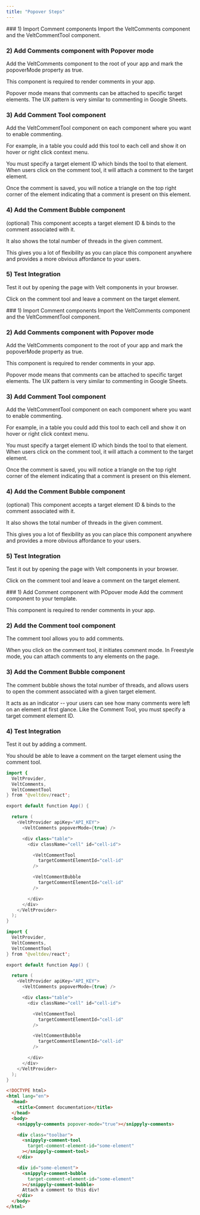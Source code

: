 ```yaml
---
title: "Popover Steps"
---
```


<Tabs>
  <Tab title="React">
### 1) Import Comment components
Import the VeltComments component and the VeltCommentTool component.

### 2) Add Comments component with Popover mode

Add the VeltComments component to the root of your app and mark the popoverMode property as true.

This component is required to render comments in your app.

Popover mode means that comments can be attached to specific target elements. The UX pattern is very similar to commenting in Google Sheets.

### 3) Add Comment Tool component

Add the VeltCommentTool component on each component where you want to enable commenting.

For example, in a table you could add this tool to each cell and show it on hover or right click context menu.

You must specify a target element ID which binds the tool to that element. When users click on the comment tool, it will attach a comment to the target element.

Once the comment is saved, you will notice a triangle on the top right corner of the element indicating that a comment is present on this element.

### 4) Add the Comment Bubble component

(optional) This component accepts a target element ID & binds to the comment associated with it.

It also shows the total number of threads in the given comment.

This gives you a lot of flexibility as you can place this component anywhere and provides a more obvious affordance to your users.

### 5) Test Integration

Test it out by opening the page with Velt components in your browser.

Click on the comment tool and leave a comment on the target element.

  </Tab>
  <Tab title="Next.js">
### 1) Import Comment components
Import the VeltComments component and the VeltCommentTool component.

### 2) Add Comments component with Popover mode

Add the VeltComments component to the root of your app and mark the popoverMode property as true.

This component is required to render comments in your app.

Popover mode means that comments can be attached to specific target elements. The UX pattern is very similar to commenting in Google Sheets.

### 3) Add Comment Tool component

Add the VeltCommentTool component on each component where you want to enable commenting.

For example, in a table you could add this tool to each cell and show it on hover or right click context menu.

You must specify a target element ID which binds the tool to that element. When users click on the comment tool, it will attach a comment to the target element.

Once the comment is saved, you will notice a triangle on the top right corner of the element indicating that a comment is present on this element.

### 4) Add the Comment Bubble component

(optional) This component accepts a target element ID & binds to the comment associated with it.

It also shows the total number of threads in the given comment.

This gives you a lot of flexibility as you can place this component anywhere and provides a more obvious affordance to your users.

### 5) Test Integration

Test it out by opening the page with Velt components in your browser.

Click on the comment tool and leave a comment on the target element.

  </Tab>
  <Tab title="HTML">
### 1) Add Comment component with POpover mode
Add the comment component to your template.

This component is required to render comments in your app.

### 2) Add the Comment tool component

The comment tool allows you to add comments.

When you click on the comment tool, it initiates comment mode. In Freestyle mode, you can attach comments to any elements on the page.

### 3) Add the Comment Bubble component

The comment bubble shows the total number of threads, and allows users to open the comment associated with a given target element.

It acts as an indicator -- your users can see how many comments were left on an element at first glance. Like the Comment Tool, you must specify a target comment element ID.

### 4) Test Integration

Test it out by adding a comment.

You should be able to leave a comment on the target element using the comment tool.

  </Tab>
</Tabs>

<RequestExample>

```java React
import {
  VeltProvider,
  VeltComments,
  VeltCommentTool
} from '@veltdev/react';

export default function App() {

  return (
    <VeltProvider apiKey="API_KEY">
      <VeltComments popoverMode={true} />

      <div class="table">
        <div className="cell" id="cell-id">

          <VeltCommentTool
            targetCommentElementId="cell-id"
          />

          <VeltCommentBubble
            targetCommentElementId="cell-id"
          />

        </div>
      </div>
    </VeltProvider>
  );
}
```

```java Next.js
import {
  VeltProvider,
  VeltComments,
  VeltCommentTool
} from '@veltdev/react';

export default function App() {

  return (
    <VeltProvider apiKey="API_KEY">
      <VeltComments popoverMode={true} />

      <div class="table">
        <div className="cell" id="cell-id">

          <VeltCommentTool
            targetCommentElementId="cell-id"
          />

          <VeltCommentBubble
            targetCommentElementId="cell-id"
          />

        </div>
      </div>
    </VeltProvider>
  );
}
```

```html HTML
<!DOCTYPE html>
<html lang="en">
  <head>
    <title>Comment documentation</title>
  </head>
  <body>
    <snippyly-comments popover-mode="true"></snippyly-comments>

    <div class="toolbar">
      <snippyly-comment-tool
        target-comment-element-id="some-element"
      ></snippyly-comment-tool>
    </div>

    <div id="some-element">
      <snippyly-comment-bubble
        target-comment-element-id="some-element"
      ></snippyly-comment-bubble>
      Attach a comment to this div!
    </div>
  </body>
</html>
```

</RequestExample>
